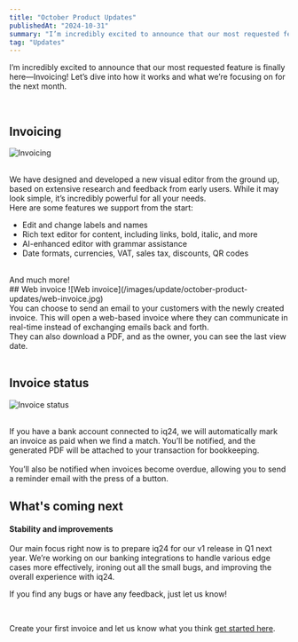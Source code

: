 ```yaml
---
title: "October Product Updates"
publishedAt: "2024-10-31"
summary: "I’m incredibly excited to announce that our most requested feature is finally here—Invoicing!  Let’s dive into how it works and what we’re focusing on for the next month."
tag: "Updates"
---
```


I’m incredibly excited to announce that our most requested feature is finally here—Invoicing! Let’s dive into how it works and what we’re focusing on for the next month.

<br />

## Invoicing

![Invoicing](/images/update/october-product-updates/invoicing.jpg)

<br />
We have designed and developed a new visual editor from the ground up, based on extensive
research and feedback from early users. While it may look simple, it’s incredibly
powerful for all your needs.
<br />
Here are some features we support from the start:

- Edit and change labels and names
- Rich text editor for content, including links, bold, italic, and more
- AI-enhanced editor with grammar assistance
- Date formats, currencies, VAT, sales tax, discounts, QR codes

<br />
And much more!

<br />
## Web invoice ![Web invoice](/images/update/october-product-updates/web-invoice.jpg)
<br />
You can choose to send an email to your customers with the newly created invoice.
This will open a web-based invoice where they can communicate in real-time instead
of exchanging emails back and forth.
<br />
They can also download a PDF, and as the owner, you can see the last view date.

<br />
<br />

## Invoice status

![Invoice status](/images/update/october-product-updates/invoice-status.png)

<br />
If you have a bank account connected to iq24, we will automatically mark an invoice
as paid when we find a match. You’ll be notified, and the generated PDF will be attached
to your transaction for bookkeeping.
<br />

<br />
You’ll also be notified when invoices become overdue, allowing you to send a reminder
email with the press of a button.
<br />

## What's coming next

#### Stability and improvements

Our main focus right now is to prepare iq24 for our v1 release in Q1 next year. We’re working on our banking integrations to handle various edge cases more effectively, ironing out all the small bugs, and improving the overall experience with iq24.

If you find any bugs or have any feedback, just let us know!

<br />

Create your first invoice and let us know what you think [get started here](https://app.iq24.ai).
